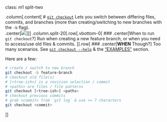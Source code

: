 class: m1 split-two

.column[.content[
# [`git checkout`](https://git-scm.com/docs/git-checkout)
Lets you switch between differing files, commits, and branches (more than creating/switching to new branches with the `-b` flag). 
<br>
.center[<img src="assets/img/git-checkout.png" style="max-width:83%">]
]]
.column.split-20[.row[.vbottom-0[
### .center[When to run `git checkout`?]
Run when creating a new feature branch, or when you need to access/use old files & commits. 
]].row[
### .center[**WHEN** Though?]
Too many scenarios. See [`git checkout --help`](https://git-scm.com/docs/git-checkout) & the ["EXAMPLES"](https://git-scm.com/docs/git-checkout#_examples) section. 

Here are a few:
```bash
# create / switch to new branch
git checkout -b feature-branch
# checkout old file(s)
# [<tree-ish>] is a revision selection / commit
# <paths> are files / file patterns 
git checkout [<tree-ish>] <paths>
# checkout previous commits
# grab <commit> from `git log` & use >= 7 characters
git checkout <commit> 
```
]]